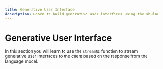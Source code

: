 ```yaml
---
title: Generative User Interface
description: Learn to build generative user interfaces using the KhulnaSoft AI SDK in your Next.js App Router application
---
```


# Generative User Interface

In this section you will learn to use the `streamUI` function to stream generative user interfaces to the client based on the response from the language model.
